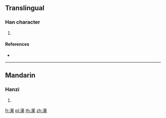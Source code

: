 {{character info/new}}
==Translingual==

===Han character===
{{Han char|rn=85|rad=水|as=14|sn=17|four=34194|canj=ETCF|ids=⿰氵綦}}

# {{defn|Han|sort=水14}}

====References====
* {{Han ref|kx=0655.330|dkj=18494|hdz=31766.010|uh=6FDD|ud=28637|bh=ED59|bd=60761}}

----

==Mandarin==

===Hanzi===
{{cmn-hanzi|pin=[[qí]] ([[qi2]])|wg=ch'i<sup>2</sup>}}

# {{defn|lang=cmn|sort=水14}}

[[fr:濝]]
[[pl:濝]]
[[th:濝]]
[[zh:濝]]